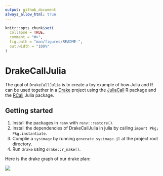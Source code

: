 ```yaml
---
output: github_document
always_allow_html: true
---
```


<!-- README.md is generated from README.Rmd. Please edit that file -->

```r
knitr::opts_chunk$set(
  collapse = TRUE,
  comment = "#>",
  fig.path = "man/figures/README-",
  out.width = "100%"
)
```

# DrakeCallJulia

<!-- badges: start -->
<!-- badges: end -->

The goal of `DrakeCallJulia` is to create a toy example of how Julia and R can be used together in a [Drake](https://github.com/ropensci/drake) project using the [JuliaCall](https://github.com/Non-Contradiction/JuliaCall) R package and the [RCall](https://github.com/JuliaInterop/RCall.jl) Julia package.

## Getting started

1. Install the packages in `renv` with `renv::restore()`.
2. Install the dependencies of DrakeCallJulia in julia by calling `import Pkg; Pkg.instantiate`.
3. Complie a `sysimage` by running `generate_sysimage.jl` at the project root directory.
4. Run `drake` using `drake::r_make()`.

Here is the drake graph of our drake plan:

![](images/drake_graph.png)
